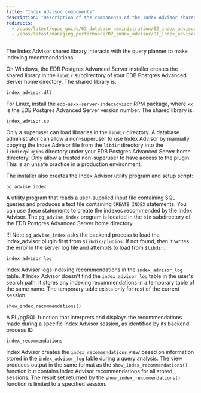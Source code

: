 ```yaml
---
title: "Index Advisor components"
description: "Description of the components of the Index Advisor shared library"
redirects:
  - /epas/latest/epas_guide/03_database_administration/02_index_advisor/01_index_advisor_components/ #generated for docs/epas/reorg-role-use-case-mode
  - /epas/latest/managing_performance/02_index_advisor/01_index_advisor_components/
---
```


<div id="index_advisor_components" class="registered_link"></div>

The Index Advisor shared library interacts with the query planner to make indexing recommendations. 

On Windows, the EDB Postgres Advanced Server installer creates the shared library in the `libdir` subdirectory of your EDB Postgres Advanced Server home directory. The shared library is:

`index_advisor.dll`

For Linux, install the `edb-asxx-server-indexadvisor` RPM package, where `xx` is the EDB Postgres Advanced Server version number. The shared library is:

`index_advisor.so`

Only a superuser can load libraries in the `libdir` directory. A database administrator can allow a non-superuser to use Index Advisor by manually copying the Index Advisor file from the `libdir` directory into the `libdir/plugins` directory under your EDB Postgres Advanced Server home directory. Only allow a trusted non-superuser to have access to the plugin. This is an unsafe practice in a production environment.

The installer also creates the Index Advisor utility program and setup script:

`pg_advise_index`

 A utility program that reads a user-supplied input file containing SQL queries and produces a text file containing `CREATE INDEX` statements. You can use these statements to create the indexes recommended by the Index Advisor. The `pg_advise_index` program is located in the `bin` subdirectory of the EDB Postgres Advanced Server home directory.

!!! Note
    `pg_advise_index` asks the backend process to load the index_advisor plugin first from `$libdir/plugins`. If not found, then it writes the error in the server log file and attempts to load from `$libdir`.

`index_advisor_log`

 Index Advisor logs indexing recommendations in the `index_advisor_log` table. If Index Advisor doesn't find the `index_advisor_log` table in the user's search path, it stores any indexing recommendations in a temporary table of the same name. The temporary table exists only for rest of the current session.

`show_index_recommendations()`

 A PL/pgSQL function that interprets and displays the recommendations made during a specific Index Advisor session, as identified by its backend process ID.

`index_recommendations`

 Index Advisor creates the `index_recommendations` view based on information stored in the `index_advisor_log` table during a query analysis. The view produces output in the same format as the `show_index_recommendations()` function but contains Index Advisor recommendations for all stored sessions. The result set returned by the `show_index_recommendations()` function is limited to a specified session.
